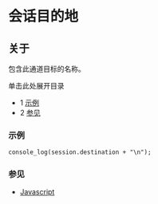 # 会话目的地

## 关于

包含此通道目标的名称。

单击此处展开目录

* 1 [示例](#示例)
* 2 [参见](#参见)

### 示例

```xml
console_log(session.destination + "\n");
```

### 参见

* [Javascript](../index.mdx#api)